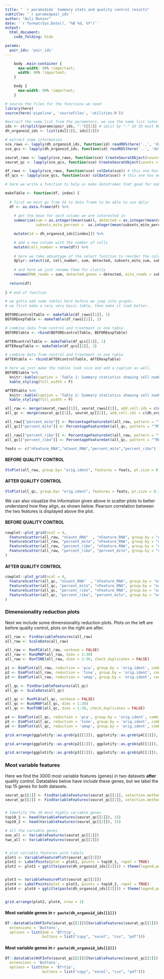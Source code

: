 ```yaml
---
title: " `r params$ids` Summary stats and quality control results"
subtitle: '`r params$pair_ids`'
author: "Asli Munzur"
date: '`r format(Sys.Date(), "%B %d, %Y")`'
output: 
  html_document:
    code_folding: hide

params:
  pair_ids: 'pair_ids'
---
```


```css
    body .main-container {
      max-width: 90% !important;
      width: 90% !important;
    }

    body {
      max-width: 90% !important;
    }
```

```r
# source the files for the functions we need 
library(here)
source(here('pipeline', 'sourceFiles', 'utilities.R'))

```

```r

#extract the name_list from the parameters. we use the name list later on while making graphs. 
ids <- strsplit(params$pair_ids, "-")[[1]] # split by "-" SO ID must NOT CONTAIN "-"
dh_organoid_ids <- list(ids[[1]], ids[[2]])
```

```r

# extract some information 
sce_raws <- lapply(dh_organoid_ids, function(id) readRDS(here('..', 'data', 'processed', id, 'sce.rds')))
sce_qcs <- lapply(dh_organoid_ids, function(id) readRDS(here('..', 'data', 'qc', id, 'sce_qc.rds')))

seurat_raws <- lapply(sce_raws, function(sce) CreateSeuratObject(counts = counts(sce), project = sce$id))
seurat_qc <- lapply(sce_qcs, function(sce) CreateSeuratObject(counts = counts(sce), project = sce$id))

df_raws <- lapply(sce_raws, function(sce) colData(sce)) # this one has metrics before removing low quality cells 
df_qcs <- lapply(sce_qcs, function(sce) colData(sce)) # this one has metrics after removing loq quality cells 

```

```r
# here we write a function to help us make dataframes that good for making plots later on 

makeTable <- function(df, index) {
  
  # first we must go from S4 to data frame to be able to use dplyr
  df <- as.data.frame(df) %>% 
    
    # get the mean for each column we are interested in 
    summarize(sum = as.integer(mean(sum)), detected = as.integer(mean(detected)), subsets_mito_sum = as.integer(mean(subsets_mito_sum)), 
              subsets_mito_percent =  as.integer(mean(subsets_mito_percent))) %>% 

    mutate(id = dh_organoid_ids[[index]]) %>% 

    # add a new column with the number of cells 
    mutate(cell_number = nrow(df)) %>% 
    
    # here we take advantage of the select function to reorder the columns 
    dplyr::select(id, cell_number, sum, detected, subsets_mito_sum, subsets_mito_percent) %>% 
    
    # and here we just rename them for clarity 
    rename(RNA_reads = sum, detected_genes = detected, mito_reads = subsets_mito_sum, mito_percent = subsets_mito_percent)
  
  return(df)
  
} # end of function 
```

```r
# we gotta add some tables here before we jump into graphs. 
# we first make a very very basic table, then make it look better. 

BEFOREcontrolTable <- makeTable(df_raws[[1]], 1)
BEFOREexpTable <- makeTable(df_raws[[2]], 2)

# combine data from control and treatment in one table 
BEFOREtable <- rbind(BEFOREcontrolTable, BEFOREexpTable)

AFTERcontrolTable <- makeTable(df_qcs[[1]], 1)
AFTERexpTable <- makeTable(df_qcs[[2]], 2)

# combine data from control and treatment in one table 
AFTERtable <- rbind(AFTERcontrolTable, AFTERexpTable)

```

```r
# here we just make the tables look nice and add a caption as well. 
BEFOREtable %>% 
  knitr::kable(caption = 'Table 1: Summary statistics showing cell number and mean values per cell- BEFORE quality control') %>% 
  kable_styling(full_width = F)
```


```r
AFTERtable %>% 
  knitr::kable(caption = 'Table 2: Summary statistics showing cell number and mean values per cell- AFTER quality control') %>% 
  kable_styling(full_width = F)
```

```r

all_raw <- merge(seurat_raws[[1]], seurat_raws[[2]], add.cell.ids = c(dh_organoid_ids[[1]], dh_organoid_ids[[2]]))
all_qc <- merge(seurat_qc[[1]], seurat_qc[[2]], add.cell.ids = c(dh_organoid_ids[[1]], dh_organoid_ids[[2]]))

all_raw[["percent_mito"]] <- PercentageFeatureSet(all_raw, pattern = "^MT-")
all_qc[["percent_mito"]] <- PercentageFeatureSet(all_qc, pattern = "^MT-")

all_raw[["percent_ribo"]] <- PercentageFeatureSet(all_raw, pattern = "^RP[SL]")
all_qc[["percent_ribo"]] <- PercentageFeatureSet(all_qc, pattern = "^RP[SL]")

feats <- c("nFeature_RNA","nCount_RNA","percent_mito","percent_ribo")

```

#### BEFORE QUALITY CONTROL
```r

VlnPlot(all_raw, group.by= "orig.ident", features = feats, pt.size = 0.1,ncol = 4) 

```

#### AFTER QUALITY CONTROL
```r

VlnPlot(all_qc, group.by= "orig.ident", features = feats, pt.size = 0.1,ncol = 4)

```

We can also visualize the information given above in scatter plots to better understand how they align, as shown below. Pearson correlation between the two features is displayed above the plot. 

#### BEFORE QUALITY CONTROL 

```r

cowplot::plot_grid(ncol = 4,
  FeatureScatter(all_raw, "nCount_RNA"  , "nFeature_RNA", group.by = "orig.ident", pt.size = .5),
  FeatureScatter(all_raw, "percent_mito", "nFeature_RNA", group.by = "orig.ident", pt.size = .5),
  FeatureScatter(all_raw, "percent_ribo", "nFeature_RNA", group.by = "orig.ident", pt.size = .5),
  FeatureScatter(all_raw, "percent_ribo", "percent_mito", group.by = "orig.ident", pt.size = .5)
)

```
#### AFTER QUALITY CONTROL 

```r

cowplot::plot_grid(ncol = 4,
  FeatureScatter(all_qc, "nCount_RNA"  , "nFeature_RNA", group.by = "orig.ident", pt.size = .5),
  FeatureScatter(all_qc, "percent_mito", "nFeature_RNA", group.by = "orig.ident", pt.size = .5),
  FeatureScatter(all_qc, "percent_ribo", "nFeature_RNA", group.by = "orig.ident", pt.size = .5),
  FeatureScatter(all_qc, "percent_ribo", "percent_mito", group.by = "orig.ident", pt.size = .5)
)

```

### Dimensionality reduction plots 

Next we include some dimensionality reduction plots. Plots on the left are before quality control, plots on the right are after. 
```r

all_raw <- FindVariableFeatures(all_raw)
all_raw <- ScaleData(all_raw)

all_raw <- RunPCA(all_raw, verbose = FALSE)
all_raw <- RunUMAP(all_raw, dims = 1:30)
all_raw <- RunTSNE(all_raw, dims = 1:30, check_duplicates = FALSE)

p1 <- DimPlot(all_raw, reduction = 'pca', group.by = 'orig.ident', combine = FALSE)
p2 <- DimPlot(all_raw, reduction = 'tsne', group.by = 'orig.ident', combine = FALSE)
p3 <- DimPlot(all_raw, reduction = 'umap', group.by = 'orig.ident', combine = FALSE)

all_qc <- FindVariableFeatures(all_qc)
all_qc <- ScaleData(all_qc)

all_qc <- RunPCA(all_qc, verbose = FALSE)
all_qc <- RunUMAP(all_qc, dims = 1:30)
all_qc <- RunTSNE(all_qc, dims = 1:30, check_duplicates = FALSE)

p4 <- DimPlot(all_qc, reduction = 'pca', group.by = 'orig.ident', combine = FALSE)
p5 <- DimPlot(all_qc, reduction = 'tsne', group.by = 'orig.ident', combine = FALSE)
p6 <- DimPlot(all_qc, reduction = 'umap', group.by = 'orig.ident', combine = FALSE)

```

```r

grid.arrange(ggplotify::as.grob(p1[[1]]), ggplotify::as.grob(p4[[1]]), nrow = 1)

```

```r

grid.arrange(ggplotify::as.grob(p2[[1]]), ggplotify::as.grob(p5[[1]]), nrow = 1)

```

```r

grid.arrange(ggplotify::as.grob(p3[[1]]), ggplotify::as.grob(p5[[1]]), nrow = 1)

```

### Most variable features  
Here we find the 3000 most variable features (genes) in two datasets **after** quality control. Datatables below have include these genes, but we label the top 15 genes for both datasets. 

```r

seurat_qc[[1]] <- FindVariableFeatures(seurat_qc[[1]], selection.method = "vst", nfeatures = 3000)
seurat_qc[[2]] <- FindVariableFeatures(seurat_qc[[2]], selection.method = "vst", nfeatures = 3000)


# Identify the 10 most highly variable genes
top10_1 <- head(VariableFeatures(seurat_qc[[1]]), 15)
top10_2 <- head(VariableFeatures(seurat_qc[[2]]), 15)

# all the variable genes 
one_all <- VariableFeatures(seurat_qc[[1]])
two_all <- VariableFeatures(seurat_qc[[2]])


# plot variable features with labels
plot1 <- VariableFeaturePlot(seurat_qc[[1]])
plot2 <- LabelPoints(plot = plot1, points = top10_1, repel = TRUE)
plot2 <- plot2 + ggtitle(paste(dh_organoid_ids[[1]])) + theme(legend.position = "bottom")


plot3 <- VariableFeaturePlot(seurat_qc[[2]])
plot4 <- LabelPoints(plot = plot3, points = top10_2, repel = TRUE)
plot4 <- plot4 + ggtitle(paste(dh_organoid_ids[[2]])) + theme(legend.position = "bottom")



```


```r

grid.arrange(plot2, plot4, nrow = 1)

```


#### Most variable genes in `r paste(dh_organoid_ids[[1]])`  
```r

DT::datatable(HVFInfo(seurat_qc[[1]])[VariableFeatures(seurat_qc[[1]]), ],
  extensions = 'Buttons',
  options = list(dom = 'Bfrtip',
                 buttons = list("copy", "excel", "csv", "pdf")))


```


#### Most variable genes in `r paste(dh_organoid_ids[[2]])`  
```r

DT::datatable(HVFInfo(seurat_qc[[2]])[VariableFeatures(seurat_qc[[2]]), ],
  extensions = 'Buttons',
  options = list(dom = 'Bfrtip',
                 buttons = list("copy", "excel", "csv", "pdf")))


```

